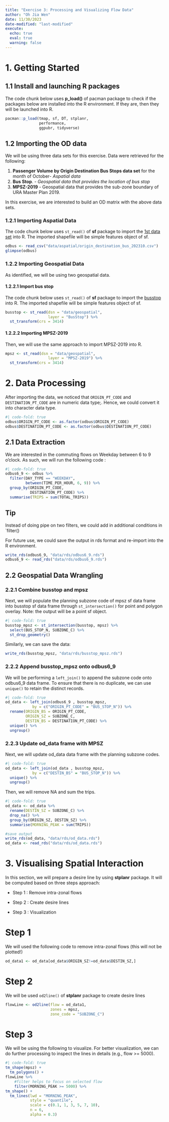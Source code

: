 ```yaml
---
title: "Exercise 3: Processing and Visualizing Flow Data"
author: "Oh Jia Wen"
date: 11/30/2023
date-modified: "last-modified"
execute: 
  echo: true
  eval: true
  warning: false
---
```


# 1. Getting Started

## 1.1 Install and launching R packages

The code chunk below uses **p_load()** of pacman package to check if the packages below are installed into the R environment. If they are, then they will be launched into R.

```r
pacman::p_load(tmap, sf, DT, stplanr,
               performance,
               ggpubr, tidyverse)
```

## 1.2 Importing the OD data

We will be using three data sets for this exercise. Data were retrieved for the following:

1.  **Passenger Volume by Origin Destination Bus Stops data set** for the month of October*- Aspatial data*
2.  **Bus Stop**. *- Geospatial data that provides the location of bus stop*
3.  **MPSZ-2019** - Geospatial data that provides the sub-zone boundary of URA Master Plan 2019.

In this exercise, we are interested to build an OD matrix with the above data sets.

### 1.2.1 Importing Aspatial Data

The code chunk below uses `st_read()` of **sf** package to import the [1st data set]{.underline} into R. The imported shapefile will be simple features object of sf.

```r
odbus <- read_csv("data/aspatial/origin_destination_bus_202310.csv")
glimpse(odbus)
```

### 1.2.2 Importing Geospatial Data

As identified, we will be using two geospatial data.

#### 1.2.2.1 Import bus stop

The code chunk below uses `st_read()` of **sf** package to import the [busstop]{.underline} into R. The imported shapefile will be simple features object of sf.

```r
busstop <- st_read(dsn = "data/geospatial",
                   layer = "BusStop") %>%
  st_transform(crs = 3414)
```

#### 1.2.2.2 Importing MPSZ-2019

Then, we will use the same approach to import MPSZ-2019 into R.

```r
mpsz <- st_read(dsn = "data/geospatial",
                   layer = "MPSZ-2019") %>%
  st_transform(crs = 3414)
```

# 2. Data Processing

After importing the data, we noticed that `ORIGIN_PT_CODE` and `DESTINATION_PT_CODE` are in numeric data type;. Hence, we could convert it into character data type.

```r
#| code-fold: true
odbus$ORIGIN_PT_CODE <- as.factor(odbus$ORIGIN_PT_CODE)
odbus$DESTINATION_PT_CODE <- as.factor(odbus$DESTINATION_PT_CODE) 
```

## 2.1 Data Extraction

We are interested in the commuting flows on Weekday between 6 to 9 o'clock. As such, we will run the following code :

```r
#| code-fold: true
odbus6_9 <- odbus %>%
  filter(DAY_TYPE == "WEEKDAY",
         between(TIME_PER_HOUR, 6, 9)) %>%
  group_by(ORIGIN_PT_CODE,
           DESTINATION_PT_CODE) %>%
  summarise(TRIPS = sum(TOTAL_TRIPS))

```

::: callout-tip
## Tip

Instead of doing pipe on two filters, we could add in additional conditions in \`filter()
:::

For future use, we could save the output in rds format and re-import into the R environment.

```r
write_rds(odbus6_9, "data/rds/odbus6_9.rds")
odbus6_9 <- read_rds("data/rds/odbus6_9.rds")
```

## 2.2 Geospatial Data Wrangling

### 2.2.1 Combine busstop and mpsz

Next, we will populate the planning subzone code of mpsz sf data frame into busstop sf data frame through `st_intersection()` for point and polygon overlay. Note: the output will be a point sf object.

```r
#| code-fold: true
busstop_mpsz <- st_intersection(busstop, mpsz) %>%
  select(BUS_STOP_N, SUBZONE_C) %>%
  st_drop_geometry()
```

Similarly, we can save the data:

```r
write_rds(busstop_mpsz, "data/rds/busstop_mpsz.rds")  
```

### 2.2.2 Append busstop_mpsz onto odbus6_9

We will be performing a `left_join()` to append the subzone code onto odbus6_9 data frame. To ensure that there is no duplicate, we can use `unique()` to retain the distinct records.

```r
#| code-fold: true
od_data <- left_join(odbus6_9 , busstop_mpsz,
            by = c("ORIGIN_PT_CODE" = "BUS_STOP_N")) %>%
  rename(ORIGIN_BS = ORIGIN_PT_CODE,
         ORIGIN_SZ = SUBZONE_C,
         DESTIN_BS = DESTINATION_PT_CODE) %>%
  unique() %>%
  ungroup()
```

### 2.2.3 Update od_data frame with MPSZ

Next, we will update od_data data frame with the planning subzone codes.

```r
#| code-fold: true
od_data <- left_join(od_data , busstop_mpsz,
            by = c("DESTIN_BS" = "BUS_STOP_N")) %>%
  unique() %>%
  ungroup()
```

Then, we will remove NA and sum the trips.

```r
#| code-fold: true
od_data <- od_data %>%
  rename(DESTIN_SZ = SUBZONE_C) %>%
  drop_na() %>%
  group_by(ORIGIN_SZ, DESTIN_SZ) %>%
  summarise(MORNING_PEAK = sum(TRIPS))

#save output
write_rds(od_data, "data/rds/od_data.rds")
od_data <- read_rds("data/rds/od_data.rds")
```

# 3. Visualising Spatial Interaction

In this section, we will prepare a desire line by using **stplanr** package. It will be computed based on three steps approach:

-   Step 1 : Remove intra-zonal flows

-   Step 2 : Create desire lines

-   Step 3 : Visualization

::: panel-tabset
# Step 1

We will used the following code to remove intra-zonal flows (this will not be plotted!)

```r
od_data1 <- od_data[od_data$ORIGIN_SZ!=od_data$DESTIN_SZ,]
```

# Step 2

We will be used `od2line()` of **stplanr** package to create desire lines

```r
flowLine <- od2line(flow = od_data1, 
                    zones = mpsz,
                    zone_code = "SUBZONE_C")
```

# Step 3

We will be using the following to visualize. For better visualization, we can do further processing to inspect the lines in details (e.g., flow \>= 5000).

```r
#| code-fold: true
tm_shape(mpsz) +
  tm_polygons() +
flowLine %>%  
    #filter helps to focus on selected flow
    filter(MORNING_PEAK >= 5000) %>% 
tm_shape() +
  tm_lines(lwd = "MORNING_PEAK",
           style = "quantile",
           scale = c(0.1, 1, 3, 5, 7, 10),
           n = 6,
           alpha = 0.3)
```
:::
